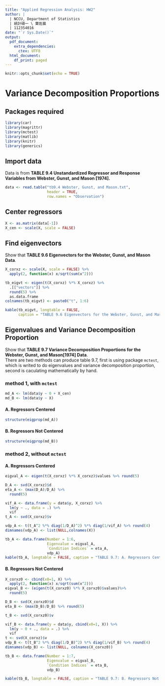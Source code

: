 ---
title: "Applied Regression Analysis: HW2"
author: |
  | NCCU, Department of Statistics
  | 統計碩一 \ 葉佐晨
  | 112354016
date: "`r Sys.Date()`"
output:
  pdf_document:
    extra_dependencies:
      ctex: UTF8
  html_document:
    df_print: paged
---

```{r setup, include=FALSE}
knitr::opts_chunk$set(echo = TRUE)
```

# Variance Decomposition Proportions

## Packages required

```{r message=FALSE}
library(car)
library(magrittr)
library(mctest)
library(matlib)
library(knitr)
library(generics)
```

## Import data

Data is from **TABLE 9.4 Unstandardized Regressor and Response Variables from Webster, Gunst, and Mason [1974].**

```{r}
data <- read.table("tb9.4 Webster, Gunst, and Mason.txt", 
                   header = TRUE, 
                   row.names = "Observation")
```

## Center regressors

```{r}
X <- as.matrix(data[-1])
X_cen <- scale(X, scale = FALSE)
```

## Find eigenvectors

Show that **TABLE 9.6 Eigenvectors for the Webster, Gunst, and Mason Data**.

```{r}
X_corxz <- scale(X, scale = FALSE) %>% 
  apply(2, function(x) x/sqrt(sum(x^2)))

tb_eigvt <- eigen(t(X_corxz) %*% X_corxz) %>% 
  .[["vectors"]] %>% 
  round(5) %>% 
  as.data.frame
colnames(tb_eigvt) <- paste0("t", 1:6)

kable(tb_eigvt, longtable = FALSE, 
      caption = "TABLE 9.6 Eigenvectors for the Webster, Gunst, and Mason Data")
```

## Eigenvalues and Variance Decomposition Proportion

Show that **TABLE 9.7 Variance Decomposition Proportions for the Webster, Gunst, and Mason[1974] Data**.\
There are two methods can produce table 9.7, first is using package `mctest`, which is writed to do eigenvalues and variance decomposition proportion, second is caculating mathematically by hand.

### method 1, with `mctest`

```{r}
md_A <- lm(data$y ~ 0 + X_cen)
md_B <- lm(data$y ~ X)
```

#### A. Regressors Centered

```{r comment=""}
structure(eigprop(md_A))
```

#### B. Regressors Not Centered

```{r comment=""}
structure(eigprop(md_B))
```

### method 2, without `mctest`

#### A. Regressors Centered

```{r}
eigval_A <- eigen(t(X_corxz) %*% X_corxz)$values %>% round(5)

D_A <- svd(X_corxz)$d
eta_A <- (max(D_A)/D_A) %>% 
  round(5)

vif_A <- data.frame(y = data$y, X_corxz) %>% 
  lm(y ~ ., data = .) %>% 
  vif
t_A <- svd(X_corxz)$v

vdp_A <- t(t_A^2 %*% diag(1/D_A)^2) %*% diag(1/vif_A) %>% round(4)
dimnames(vdp_A) <- list(NULL,colnames(X))

tb_A <- data.frame(Number = 1:6,
                   Eigenvalue = eigval_A,
                   `Condition Indices` = eta_A,
                   vdp_A)
kable(tb_A, longtable = FALSE, caption = "TABLE 9.7: A. Regressors Centered")
```

#### B. Regressors Not Centered

```{r warning=FALSE}
X_corxz0 <- cbind(x0=1, X) %>% 
  apply(2, function(x) x/sqrt(sum(x^2)))
eigval_B <- (eigen(t(X_corxz0) %*% X_corxz0)$values)%>% 
  round(5)

D_B <- svd(X_corxz0)$d
eta_B <- (max(D_B)/D_B) %>% round(5)

t_B <- svd(X_corxz0)$v

vif_B <- data.frame(y = data$y, cbind(x0=1, X)) %>% 
  lm(y ~ 0 + ., data = .) %>% 
  vif
t <- svd(X_corxz)$v
vdp_B <- t(t_B^2 %*% diag(1/D_B)^2) %*% diag(1/vif_B) %>% round(4)
dimnames(vdp_B) <- list(NULL, colnames(X_corxz0))

tb_B <- data.frame(Number = 1:7,
                   Eigenvalue = eigval_B,
                   `Condition Indices` = eta_B,
                   vdp_B)

kable(tb_B, longtable = FALSE, caption = "TABLE 9.7: B. Regressors Not Centered ")
```
